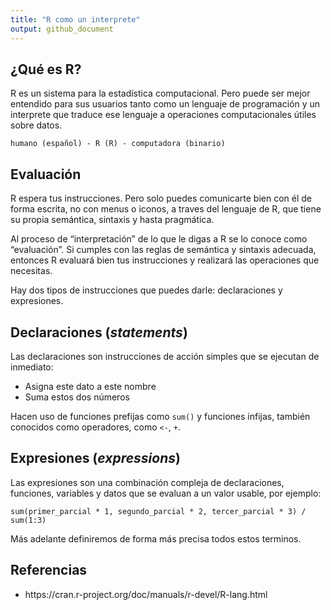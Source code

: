 ```yaml
---
title: "R como un interprete"
output: github_document
---
```


## ¿Qué es R?

R es un sistema para la estadística computacional. Pero puede ser mejor entendido para sus usuarios tanto como un lenguaje de programación y un interprete que traduce ese lenguaje a operaciones computacionales útiles sobre datos.

```{}
humano (español) - R (R) - computadora (binario)
```

## Evaluación
R espera tus instrucciones. Pero solo puedes comunicarte bien con él de forma escrita, no con menus o iconos, a traves del lenguaje de R, que tiene su propia semántica, sintaxis y hasta pragmática.

Al proceso de "interpretación" de lo que le digas a R se lo conoce como "evaluación". Si cumples con las reglas de semántica y sintaxis adecuada, entonces R evaluará bien tus instrucciones y realizará las operaciones que necesitas.

Hay dos tipos de instrucciones que puedes darle: declaraciones y expresiones.

## Declaraciones (_statements_)
Las declaraciones son instrucciones de acción simples que se ejecutan de inmediato:

- Asigna este dato a este nombre
- Suma estos dos números

Hacen uso de funciones prefijas como `sum()` y funciones infijas, también conocidos como operadores, como `<-`, `+`.

## Expresiones (_expressions_)
Las expresiones son una combinación compleja de declaraciones, funciones, variables y datos que se evaluan a un valor usable, por ejemplo:
```rm
sum(primer_parcial * 1, segundo_parcial * 2, tercer_parcial * 3) / sum(1:3)
```

Más adelante definiremos de forma más precisa todos estos terminos.

## Referencias
- https://cran.r-project.org/doc/manuals/r-devel/R-lang.html

